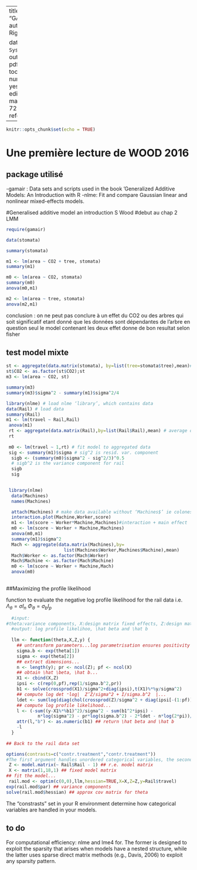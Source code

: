 
---
title: "GAMWOOD"
author: "Alix Rigal"

date: "`r Sys.Date()`"
output: 
 pdf_document: 
   toc: yes
   number_sections: yes
   keep_tex: yes
editor_options: 
  markdown: 
    wrap: 72
bibliography: references.bib
---

```r
knitr::opts_chunk$set(echo = TRUE)
```

# Une première lecture de WOOD 2016

## package utilisé
-gamair : Data sets and scripts used in the book 'Generalized Additive Models: An Introduction with R
-nlme: Fit and compare Gaussian linear and nonlinear mixed-effects models.


#Generalised additive model an introduction S Wood
#debut au chap 2 LMM

```r

require(gamair)

data(stomata)

summary(stomata)

m1 <- lm(area ~ CO2 + tree, stomata)
summary(m1)

m0 <- lm(area ~ CO2, stomata)
summary(m0)
anova(m0,m1)

m2 <- lm(area ~ tree, stomata)
anova(m2,m1)
```


conclusion : on ne peut pas conclure à un effet du CO2 ou des arbres qui soit significatif 
etant donné que les données sont dépendantes de l'arbre en question
seul le model contenant les deux effet donne de bon resultat selon fisher 

## test model mixte

```r
st <- aggregate(data.matrix(stomata), by=list(tree=stomata$tree),mean)#Matrice contenant la moyenne pour chaque arbre
st$CO2 <- as.factor(st$CO2);st
m3 <- lm(area ~ CO2, st)

summary(m3)
summary(m3)$sigma^2 - summary(m1)$sigma^2/4
```

```r
library(nlme) # load nlme ‘library’, which contains data
data(Rail) # load data
summary(Rail)
m1 <- lm(travel ~ Rail,Rail)
 anova(m1)
 rt <- aggregate(data.matrix(Rail),by=list(Rail$Rail),mean) # average over Rail effect
 rt
 
 m0 <- lm(travel ~ 1,rt) # fit model to aggregated data
 sig <- summary(m1)$sigma # sig^2 is resid. var. component
  sigb <- (summary(m0)$sigma^2 - sig^2/3)^0.5
  # sigb^2 is the variance component for rail
  sigb
  sig
  
```

```r
 library(nlme)
  data(Machines)
  names(Machines)

  attach(Machines) # make data available without ‘Machines$’ ie colones of the data frame are now available in the global environment
  interaction.plot(Machine,Worker,score)
  m1 <- lm(score ~ Worker*Machine,Machines)#interaction + main effect
  m0 <- lm(score ~ Worker + Machine,Machines)
  anova(m0,m1)
  summary(m1)$sigma^2
  Mach <- aggregate(data.matrix(Machines),by=
                      list(Machines$Worker,Machines$Machine),mean)
  Mach$Worker <- as.factor(Mach$Worker)
  Mach$Machine <- as.factor(Mach$Machine)
  m0 <- lm(score ~ Worker + Machine,Mach)
  anova(m0) 
  


```

##Maximizing the profile likelihood

function to evaluate the negative log profile likelihood for the rail data i.e.
$\Lambda_\theta=\sigma I_n$ $\Phi_\theta=\sigma_b I_p$

```r
  #input: 
#theta:variance components, X:design matrix fixed effects, Z:design matrix random effects y:dependent variable
  #output: log profile likelihoo, \hat beta and \hat b
  
  llm <- function(theta,X,Z,y) {
    ## untransform parameters...log parametrisation ensures positivity
    sigma.b <- exp(theta[1])
    sigma <- exp(theta[2])
    ## extract dimensions...
    n <- length(y); pr <- ncol(Z); pf <- ncol(X)
    ## obtain \hat \beta, \hat b...
    X1 <- cbind(X,Z)
    ipsi <- c(rep(0,pf),rep(1/sigma.b^2,pr))
    b1 <- solve(crossprod(X1)/sigma^2+diag(ipsi),t(X1)%*%y/sigma^2)
    ## compute log det ⁼log|  Z’Z/sigma^2 + I/sigma.b^2  |...
    ldet <- sum(log(diag(chol(crossprod(Z)/sigma^2 + diag(ipsi[-(1:pf)])))))
    ## compute log profile likelihood...
    l <- (-sum((y-X1%*%b1)^2)/sigma^2 - sum(b1^2*ipsi) -
            n*log(sigma^2) - pr*log(sigma.b^2) - 2*ldet - n*log(2*pi))/2
    attr(l,"b") <- as.numeric(b1) ## return \hat beta and \hat b
    -l
  }
  
## Back to the rail data set

options(contrasts=c("contr.treatment","contr.treatment"))
#The first argument handles unordered categorical variables, the second, ordered.
 Z <- model.matrix(~ Rail$Rail - 1) ## r.e. model matrix
 X <- matrix(1,18,1) ## fixed model matrix
## fit the model...
 rail.mod <- optim(c(0,0),llm,hessian=TRUE,X=X,Z=Z,y=Rail$travel)
exp(rail.mod$par) ## variance components
solve(rail.mod$hessian) ## approx cov matrix for theta

```
The "constrasts" set in your R environment determine how categorical variables are handled in your models.

## to do
For computational efficiency:
nlme and lme4 for. The former is designed to exploit the sparsity that
arises when models have a nested structure, while the latter uses sparse direct
matrix methods (e.g., Davis, 2006) to exploit any sparsity pattern.
